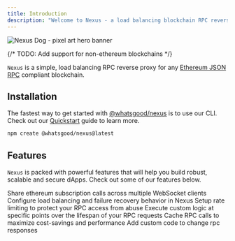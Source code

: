 ```yaml
---
title: Introduction
description: "Welcome to Nexus - a load balancing blockchain RPC reverse proxy"
---
```


<img
  className="block w-full"
  src="/images/nexus-hero-banner.svg"
  alt="Nexus Dog - pixel art hero banner"
/>

{/* TODO: Add support for non-ethereum blockchains */}

`Nexus` is a simple, load balancing RPC reverse proxy for any [Ethereum JSON RPC](https://ethereum.org/en/developers/docs/apis/json-rpc/) compliant blockchain. 

## Installation

The fastest way to get started with [@whatsgood/nexus](https://npmjs.org/package/@whatsgood/nexus) is to use our CLI. Check out our [Quickstart](/get-started/quickstart) guide to learn more.

```bash 
npm create @whatsgood/nexus@latest
```

## Features

`Nexus` is packed with powerful features that will help you build robust, scalable and secure dApps. Check out some of our features below.

<Snippet file="warning-pre-alpha.mdx" />

<CardGroup cols={2}>
  <Card
    title="Subscription Sharing"
    icon="arrows-spin"
    iconType="solid"
    href="/features/subscription-sharing"
  >
    Share ethereum subscription calls across multiple WebSocket clients
  </Card>
  <Card
    title="Load Balancing"
    icon="scale-balanced"
    iconType="solid"
    href="/key-concepts/load-balancing"
  >
    Configure load balancing and failure recovery behavior in Nexus
  </Card>
  <Card
    title="Rate Limiting"
    icon="gauge"
    iconType="regular"
    href="/features/rate-limiting"
  >
    Setup rate limiting to protect your RPC access from abuse
  </Card>
  <Card
    title="Event Handlers"
    icon="conveyor-belt-arm"
    iconType="regular"
    href="/features/event-handlers"
  >
    Execute custom logic at specific points over the lifespan of your RPC
    requests
  </Card>
  <Card title="Caching" icon="box" iconType="regular" href="/features/caching">
    Cache RPC calls to maximize cost-savings and performance
  </Card>
  <Card
    title="Middleware"
    icon="arrow-down-left-and-arrow-up-right-to-center"
    iconType="regular"
    href="/features/middleware"
  >
    Add custom code to change rpc responses
  </Card>
</CardGroup>